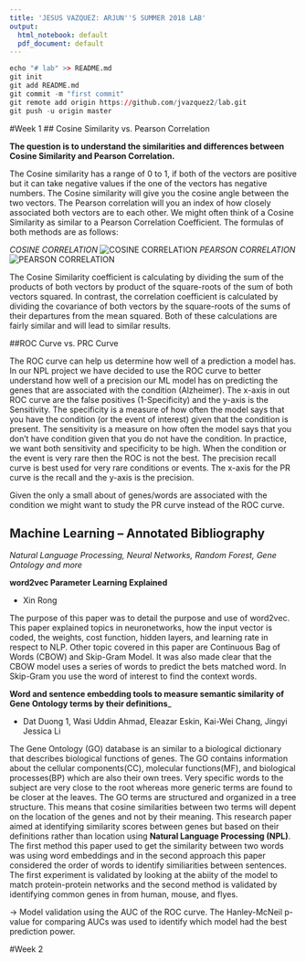 ```yaml
---
title: 'JESUS VAZQUEZ: ARJUN''S SUMMER 2018 LAB'
output:
  html_notebook: default
  pdf_document: default
---
```

```R
echo "# lab" >> README.md
git init
git add README.md
git commit -m "first commit"
git remote add origin https://github.com/jvazquez2/lab.git
git push -u origin master
```
#Week 1
## Cosine Similarity vs. Pearson Correlation

__The question is to understand the similarities and differences between Cosine Similarity and Pearson Correlation.__

The Cosine similarity has a range of 0 to 1, if both of the vectors are positive but it can take negative values if the one of the vectors has negative numbers.  The Cosine similarity will give you the cosine angle between the two vectors. The Pearson correlation will you an index of how closely associated both vectors are to each other. We might often think of a Cosine Similarity as similar to a Pearson Correlation Coefficient. The formulas of both methods are as follows:

_COSINE CORRELATION_
![COSINE CORRELATION](/Volumes/MSUENG/1.jpg)
_PEARSON CORRELATION_
![PEARSON CORRELATION](/Volumes/MSUENG/2.jpg)

The Cosine Similarity coefficient is calculating by dividing the sum of the products of both vectors by product of the square-roots of the sum of both vectors squared. In contrast, the correlation coefficient is calculated by dividing the covariance of both vectors by the square-roots of the sums of their departures from the mean squared. Both of these calculations are fairly similar and will lead to similar results. 

##ROC Curve vs. PRC Curve 

The ROC curve can help us determine how well of a prediction a model has. In our NPL project we have decided to use the ROC curve to better understand how well of a precision our ML model has on predicting the genes that are associated with the condition (Alzheimer). The x-axis in out ROC curve are the false positives (1-Specificity) and the y-axis is the Sensitivity. The specificity is a measure of how often the model says that you have the condition (or the event of interest) given that the condition is present. The sensitivity is a measure on how often the model says that you don’t have condition given that you do not have the condition. In practice, we want both sensitivity and specificity to be high. When the condition or the event is very rare then the ROC is not the best. The precision recall curve is best used for very rare conditions or events. The x-axis for the PR curve is the recall and the y-axis is the precision. 

Given the only a small about of genes/words are associated with the condition we might want to study the PR curve instead of the ROC curve.

## Machine Learning – Annotated Bibliography 
_Natural Language Processing, Neural Networks, Random Forest, Gene Ontology and more_

__word2vec Parameter Learning Explained__

- Xin Rong

The purpose of this paper was to detail the purpose and use of word2vec. This paper explained topics in neuronetworks, how the input vector is coded, the weights, cost function, hidden layers, and learning rate in respect to NLP. Other topic covered in this paper are Continuous Bag of Words (CBOW) and Skip-Gram Model. It was also made clear that the CBOW model uses a series of words to predict the bets matched word. In Skip-Gram you use the word of interest to find the context words.

__Word and sentence embedding tools to measure semantic similarity of Gene Ontology terms by their definitions___

- Dat Duong 1, Wasi Uddin Ahmad, Eleazar Eskin, Kai-Wei Chang, Jingyi Jessica Li

The Gene Ontology (GO) database is an similar to a biological dictionary that describes biological functions of genes. The GO contains information about the cellular components(CC), molecular functions(MF), and biological processes(BP) which are also their own trees. Very specific words to the subject are very close to the root whereas more generic terms are found  to be closer at the leaves. The GO terms are structured and organized in a tree structure. This means that cosine similarities between two terms will depent on the location of the genes and not by their meaning. This research paper aimed at identifying similarity scores between genes but based on their definitions rather than location using __Natural Language Processing (NPL)__. The first method this paper used to get the similarity between two words was using word embeddings and in the second approach this paper considered the order of words to identify similiarities between sentences. The first experiment is validated by looking at the abiity of the model to match protein-protein networks and the second method is validated by identifying common genes in from human, mouse, and flyes. 

-> Model validation using the AUC of the ROC curve. The Hanley-McNeil p-value for comparing AUCs was used to identify which model had the best prediction power.

#Week 2